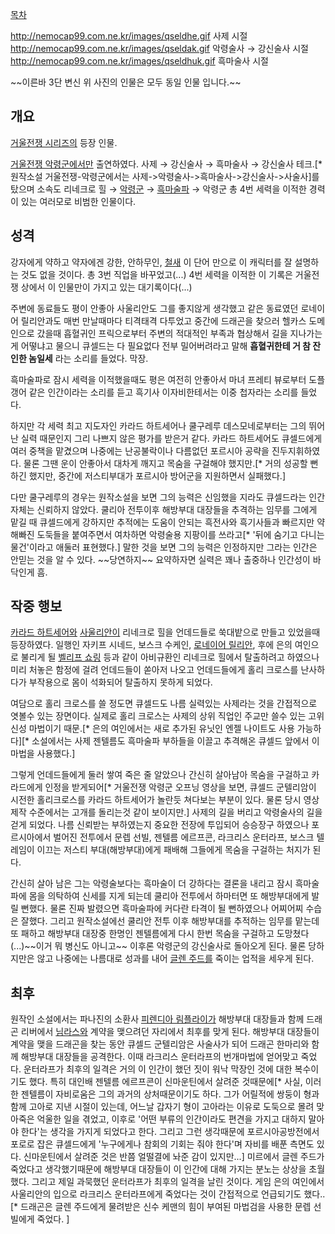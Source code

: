 [[목차]]

http://nemocap99.com.ne.kr/images/qseldhe.gif
사제 시절
http://nemocap99.com.ne.kr/images/qseldak.gif
악령술사 → 강신술사 시절
http://nemocap99.com.ne.kr/images/qseldhuk.gif
흑마술사 시절

~~이른바 3단 변신 위 사진의 인물은 모두 동일 인물 입니다.~~


== 개요 ==
[[거울전쟁 시리즈]]의 등장 인물.

[[거울전쟁 악령군]]에서만 출연하였다. 사제 → 강신술사 → 흑마술사 → 강신술사 테크.[* 원작소설 거울전쟁-악령군에서는 사제->악령술사->흑마술사->강신술사->사술사]를 탔으며 소속도 리네크로 힐 → [[악령군]] → [[흑마술파]] → 악령군 총 4번 세력을 이적한 경력이 있는 여러모로 비범한 인물이다.

== 성격 ==
강자에게 약하고 약자에겐 강한, 안하무인, [[철새]] 이 단어 만으로 이 캐릭터를 잘 설명하는 것도 없을 것이다. 총 3번 직업을 바꾸었고(...) 4번 세력을 이적한 이 기록은 거울전쟁 상에서 이 인물만이 가지고 있는 대기록이다(...)

주변에 동료들도 평이 안좋아 사울리안도 그를 좋지않게 생각했고 같은 동료였던 로네이어 릴리안과도 매번 만날때마다 티격태격 다투었고 중간에 드래곤을 찾으러 헬카스 도메인으로 갔을때 흡혈귀인 프릭으로부터 주변의 적대적인 부족과 협상해서 길을 지나가는게 어떻냐고 물으니 큐셀드는 다 필요없다 전부 밀어버려라고 말해 '''흡혈귀한테 거 참 잔인한 놈일세''' 라는 소리를 들었다. 막장.

흑마술파로 잠시 세력을 이적했을때도 평은 여전히 안좋아서 마녀 프레티 뷰로부터 도플갱어 같은 인간이라는 소리를 듣고 흑기사 이자비한테서는 이중 첩자라는 소리를 들었다.

하지만 각 세력 최고 지도자인 카라드 하트세어나 쿨구레루 데스모네로부터는 그의 뛰어난 실력 때문인지 그리 나쁘지 않은 평가를 받은거 같다. 카라드 하트세어도 큐셀드에게 여러 중책을 맡겼으며 나중에는 난공불락이나 다름없던 포르시아 공략을 진두지휘하였다. 물론 그땐 운이 안좋아서 대차게 깨지고 목숨을 구걸해야 했지만.[* 거의 성공할 뻔하긴 했지만, 중간에 저스티부대가 포르시아 방어군을 지원하면서 실패했다.]

다만 쿨구레루의 경우는 원작소설을 보면 그의 능력은 신임했을 지라도 큐셀드라는 인간 자체는 신뢰하지 않았다. 쿨리아 전투이후 해방부대 대장들을 추격하는 임무를 그에게 맡길 때 큐셀드에게 강하지만 추적에는 도움이 안되는 흑전사와 흑기사들과 빠르지만 약해빠진 도둑들을 붙여주면서 여차하면 악령술용 지팡이를 쓰라고[* '뒤에 숨기고 다니는 물건'이라고 애둘러 표현했다.] 말한 것을 보면 그의 능력은 인정하지만 그라는 인간은 안믿는 것을 알 수 있다. ~~당연하지~~ 요약하자면 실력은 꽤나 출중하나 인간성이 바닥인게 흠.

== 작중 행보 ==
[[카라드 하트세어]]와 [[사울리안]]이 리네크로 힐을 언데드들로 쑥대밭으로 만들고 있었을때 등장하였다. 일행인 자키프 시네드, 보스크 수케인, [[로네이어 릴리안]], 후에 은의 여인으로 불리게 될 [[벨리프 쇼링]] 등과 같이 아비규환인 리네크로 힐에서 탈출하려고 하였으나 미리 처놓은 함정에 걸려 언데드들이 쏟아저 나오고 언데드들에게 홀리 크로스를 난사하다가 부작용으로 몸이 석화되어 탈출하지 못하게 되었다.

여담으로 홀리 크로스를 쓸 정도면 큐셀드도 나름 실력있는 사제라는 것을 간접적으로 엿볼수 있는 장면이다. 실제로 홀리 크로스는 사제의 상위 직업인 주교만 쓸수 있는 고위 신성 마법이기 때문.[* 은의 여인에서는 새로 추가된 유닛인 엔젤 나이트도 사용 가능하다][* 소설에서는 사제 젠텔름도 흑마술파 부하들을 이끌고 추격해온 큐셀드 앞에서 이 마법을 사용했다.]

그렇게 언데드들에게 둘러 쌓여 죽은 줄 알았으나 간신히 살아남아 목숨을 구걸하고 카라드에게 인정을 받게되어[* 거울전쟁 악령군 오프닝 영상을 보면, 큐셀드 군텔리암이 시전한 홀리크로스를 카라드 하트세어가 놀란듯 쳐다보는 부분이 있다. 물론 당시 영상 제작 수준에서는 고개를 돌리는것 같이 보이지만.] 사제의 길을 버리고 악령술사의 길을 걷게 되었다. 나름 신뢰받는 부하였는지 중요한 전장에 투입되어 승승장구 하였으나 포르시아에서 벌어진 전투에서 문렙 선빌, 젠텔름 에르프콘, 라크리스 운터라프, 보스크 텔레임이 이끄는 저스티 부대(해방부대)에게 패배해 그들에게 목숨을 구걸하는 처지가 된다.

간신히 살아 남은 그는 악령술보다는 흑마술이 더 강하다는 결론을 내리고 잠시 흑마술파에 몸을 의탁하여 신세를 지게 되는데 쿨리아 전투에서 하마터면 또 해방부대에게 발릴 뻔했다. 물론 진짜 발렸으면 흑마술파에 커다란 타격이 될 뻔하였으나 어찌어찌 수습은 잘했다. 그리고 원작소설에선 쿨리안 전투 이후 해방부대를 추적하는 임무를 맡는데 또 패하고 해방부대 대장중 한명인 젠텔름에게 다시 한번 목숨을 구걸하고 도망쳤다(...)~~이거 뭐 병신도 아니고~~ 이후론 악령군의 강신술사로 돌아오게 된다. 물론 당하지만은 않고 나중에는 나름대로 성과를 내어 [[글렌 주드]]를 죽이는 업적을 세우게 된다.

== 최후 ==
원작인 소설에서는 파나진의 소환사 [[피렌디아 림플라이]]가 해방부대 대장들과 함께 드래곤 리버에서 [[님라스]]와 계약을 맺으려던 자리에서 최후를 맞게 된다. 해방부대 대장들이 계약을 맺을 드래곤을 찾는 동안 큐셀드 군텔리암은 사술사가 되어 드래곤 한마리와 함께 해방부대 대장들을 공격한다. 이때 라크리스 운터라프의 번개마법에 얻어맞고 죽었다. 운터라프가  최후의 일격은 거의 이 인간이 했던 짓이 워낙 막장인 것에 대한 복수이기도 했다. 특히 대인배 젠텔름 에르프콘이 신마운틴에서 살려준 것때문에[* 사실, 이러한 젠텔름이 자비로움은 그의 과거의 상처때문이기도 하다. 그가 어릴적에 쌍둥이 형과 함께 고아로 지낸 시절이 있는데, 어느날 갑자기 형이 고아라는 이유로 도둑으로 몰려 맞아죽은 억울한 일을 겪었고, 이후로 '어떤 부류의 인간이라도 편견을 가지고 대하지 말아야 한다'는 생각을 가지게 되었다고 한다. 그리고 그런 생각때문에 포르시아공방전에서 포로로 잡은 큐셀드에게 '누구에게나 참회의 기회는 줘야 한다'며 자비를 배푼 측면도 있다. 신마운틴에서 살려준 것은 반쯤 얼떨결에 놔준 감이 있지만...] 미르에서 글렌 주드가 죽었다고 생각했기때문에 해방부대 대장들이 이 인간에 대해 가지는 분노는 상상을 초월했다. 그리고 제일 과묵했던 운터라프가 최후의 일격을 날린 것이다. 게임 은의 여인에서 사울리안의 입으로 라크리스 운터라프에게 죽었다는 것이 간접적으로 언급되기도 했다..[* 드래곤은 글렌 주드에게 물려받은 신수 케맨의 힘이 부여된 마법검을 사용한 문렙 선빌에게 죽었다. ]
